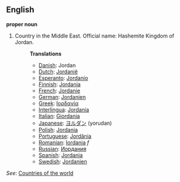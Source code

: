 ==English==

'''proper noun'''

# Country in the Middle East. Official name: Hashemite Kingdom of Jordan.
#:'''Translations'''
#:*[[Danish]]: Jordan
#:*[[Dutch]]: [[Jordanië]]
#:*[[Esperanto]]: [[Jordanio]]
#:*[[Finnish]]: [[Jordania]]
#:*[[French]]: [[Jordanie]]
#:*[[German]]: [[Jordanien]]
#:*[[Greek]]: [[Ιορδανία]]
#:*[[Interlingua]]: [[Jordania]]
#:*[[Italian]]: [[Giordania]]
#:*[[Japanese]]: [[ヨルダン]] (yorudan)
#:*[[Polish]]: [[Jordania]]
#:*[[Portuguese]]: [[Jordânia]]
#:*[[Romanian]]: [[Iordania]] ''f''
#:*[[Russian]]: [[Иордания]]
#:*[[Spanish]]: [[Jordania]]
#:*[[Swedish]]: [[Jordanien]]

''See'': [[Countries of the world]]